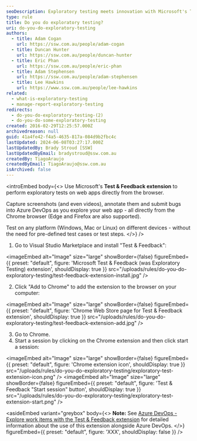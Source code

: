 ```yaml
---
seoDescription: Exploratory testing meets innovation with Microsoft's Test & Feedback extension, revolutionizing web app exploration and bug submission from Chrome browser.
type: rule
title: Do you do exploratory testing?
uri: do-you-do-exploratory-testing
authors:
  - title: Adam Cogan
    url: https://ssw.com.au/people/adam-cogan
  - title: Duncan Hunter
    url: https://ssw.com.au/people/duncan-hunter
  - title: Eric Phan
    url: https://ssw.com.au/people/eric-phan
  - title: Adam Stephensen
    url: https://ssw.com.au/people/adam-stephensen
  - title: Lee Hawkins
    url: https://www.ssw.com.au/people/lee-hawkins
related:
  - what-is-exploratory-testing
  - manage-report-exploratory-testing
redirects:
  - do-you-do-exploratory-testing-(2)
  - do-you-do-some-exploratory-testing
created: 2016-02-29T12:25:57.000Z
archivedreason: null
guid: 41a4fe42-f4a5-4635-817a-084d9b2fbc4c
lastUpdated: 2024-06-08T03:27:17.000Z
lastUpdatedBy: Brady Stroud [SSW]
lastUpdatedByEmail: bradystroud@ssw.com.au
createdBy: TiagoAraujo
createdByEmail: TiagoAraujo@ssw.com.au
isArchived: false
---
```


<introEmbed
  body={<>
Use Microsoft's **Test & Feedback extension** to perform exploratory tests on web apps directly from the browser.

Capture screenshots (and even videos), annotate them and submit bugs into Azure DevOps as you explore your web app - all directly from the Chrome browser (Edge and Firefox are also supported).

Test on any platform (Windows, Mac or Linux) on different devices - without the need for pre-defined test cases or test steps.
  </>}
/>
<youtubeEmbed url="https://www.youtube.com/embed/J_fmWxl1zUQ?rel=0" description="Video: Ravi walks Adam through the exploratory testing extension - You can also [watch on SSW TV](http://tv.ssw.com/6664/exploratory-testing-extension-for-visual-studio-adam-cogans-interview-with-ravi-shanker)" />

<youtubeEmbed url="https://www.youtube.com/embed/G5tTF0sjyTg?rel=0" description="Video: Ravi Shanker and Adam Cogan talk about the test improvements in Azure DevOps and the Chrome Test & Feedback extension - You can also [watch on SSW TV](https://tv.ssw.com/6873/vs-test-feedback-chrome-extension-with-product-owner-ravi-shanker-microsoft-seattle-2017)" />

1. Go to Visual Studio Marketplace and install "Test & Feedback":

   
<imageEmbed
  alt="Image"
  size="large"
  showBorder={false}
  figureEmbed={{
    preset: "default",
    figure: 'Microsoft Test & Feedback (was Exploratory Testing) extension',
    shouldDisplay: true
  }}
  src="/uploads/rules/do-you-do-exploratory-testing/test-feedback-extension-install.jpg"
/>

2. Click "Add to Chrome" to add the extension to the browser on your computer:

   
<imageEmbed
  alt="Image"
  size="large"
  showBorder={false}
  figureEmbed={{
    preset: "default",
    figure: 'Chrome Web Store page for Test & Feedback extension',
    shouldDisplay: true
  }}
  src="/uploads/rules/do-you-do-exploratory-testing/test-feedback-extension-add.jpg"
/>

3. Go to Chrome.
4. Start a session by clicking on the Chrome extension and then click start a session:
   
<imageEmbed
  alt="Image"
  size="large"
  showBorder={false}
  figureEmbed={{
    preset: "default",
    figure: 'Chrome extension icon',
    shouldDisplay: true
  }}
  src="/uploads/rules/do-you-do-exploratory-testing/exploratory-test-extension-icon.png"
/> 
<imageEmbed
  alt="Image"
  size="large"
  showBorder={false}
  figureEmbed={{
    preset: "default",
    figure: 'Test & Feedback "Start session" button',
    shouldDisplay: true
  }}
  src="/uploads/rules/do-you-do-exploratory-testing/exploratory-test-extension-start.png"
/>

<asideEmbed
  variant="greybox"
  body={<>
    **Note:** See [Azure DevOps - Explore work items with the Test & Feedback extension](https://docs.microsoft.com/en-us/azure/devops/test/explore-workitems-exploratory-testing?WT.mc_id=AZ-MVP-33518) for detailed information about the use of this extension alongside Azure DevOps.
  </>}
  figureEmbed={{
    preset: "default",
    figure: 'XXX',
    shouldDisplay: false
  }}
/>
